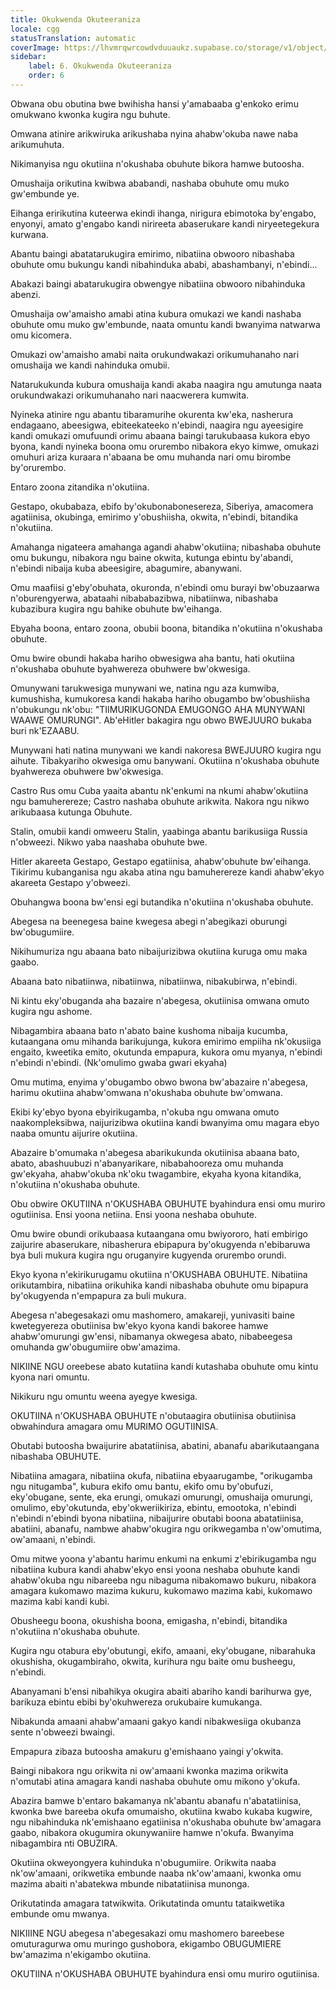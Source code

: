```yaml
---
title: Okukwenda Okuteeraniza
locale: cgg
statusTranslation: automatic
coverImage: https://lhvmrqwrcowdvduuaukz.supabase.co/storage/v1/object/public/strapi-uploads/small_cover-educacion-fundamental.webp-2d51a7828a2b1309555be27f7e2a61a0.webp
sidebar:
    label: 6. Okukwenda Okuteeraniza
    order: 6
---
```

Obwana obu obutina bwe bwihisha hansi y'amabaaba g'enkoko erimu omukwano kwonka kugira ngu buhute.

Omwana atinire arikwiruka arikushaba nyina ahabw'okuba nawe naba arikumuhuta.

Nikimanyisa ngu okutiina n'okushaba obuhute bikora hamwe butoosha.

Omushaija orikutina kwibwa ababandi, nashaba obuhute omu muko gw'embunde ye.

Eihanga eririkutina kuteerwa ekindi ihanga, nirigura ebimotoka by'engabo, enyonyi, amato g'engabo kandi nirireeta abaserukare kandi niryeetegekura kurwana.

Abantu baingi abatatarukugira emirimo, nibatiina obwooro nibashaba obuhute omu bukungu kandi nibahinduka ababi, abashambanyi, n'ebindi...

Abakazi baingi abatarukugira obwengye nibatiina obwooro nibahinduka abenzi.

Omushaija ow'amaisho amabi atina kubura omukazi we kandi nashaba obuhute omu muko gw'embunde, naata omuntu kandi bwanyima natwarwa omu kicomera.

Omukazi ow'amaisho amabi naita orukundwakazi orikumuhanaho nari omushaija we kandi nahinduka omubii.

Natarukukunda kubura omushaija kandi akaba naagira ngu amutunga naata orukundwakazi orikumuhanaho nari naacwerera kumwita.

Nyineka atinire ngu abantu tibaramurihe okurenta kw'eka, nasherura endagaano, abeesigwa, ebiteekateeko n'ebindi, naagira ngu ayeesigire kandi omukazi omufuundi orimu abaana baingi tarukubaasa kukora ebyo byona, kandi nyineka boona omu orurembo nibakora ekyo kimwe, omukazi omuhuri ariza kuraara n'abaana be omu muhanda nari omu birombe by'orurembo.

Entaro zoona zitandika n'okutiina.

Gestapo, okubabaza, ebifo by'okubonabonesereza, Siberiya, amacomera agatiinisa, okubinga, emirimo y'obushiisha, okwita, n'ebindi, bitandika n'okutiina.

Amahanga nigateera amahanga agandi ahabw'okutiina; nibashaba obuhute omu bukungu, nibakora ngu baine okwita, kutunga ebintu by'abandi, n'ebindi nibaija kuba abeesigire, abagumire, abanywani.

Omu maafiisi g'eby'obuhata, okuronda, n'ebindi omu burayi bw'obuzaarwa n'oburengyerwa, abataahi nibababazibwa, nibatiinwa, nibashaba kubazibura kugira ngu bahike obuhute bw'eihanga.

Ebyaha boona, entaro zoona, obubii boona, bitandika n'okutiina n'okushaba obuhute.

Omu bwire obundi hakaba hariho obwesigwa aha bantu, hati okutiina n'okushaba obuhute byahwereza obuhwere bw'okwesiga.

Omunywani tarukwesiga munywani we, natina ngu aza kumwiba, kumushisha, kumukoresa kandi hakaba hariho obugambo bw'obushiisha n'obukungu nk'obu: "TIIMURIKUGONDA EMUGONGO AHA MUNYWANI WAAWE OMURUNGI". Ab'eHitler bakagira ngu obwo BWEJUURO bukaba buri nk'EZAABU.

Munywani hati natina munywani we kandi nakoresa BWEJUURO kugira ngu aihute. Tibakyariho okwesiga omu banywani. Okutiina n'okushaba obuhute byahwereza obuhwere bw'okwesiga.

Castro Rus omu Cuba yaaita abantu nk'enkumi na nkumi ahabw'okutiina ngu bamuherereze; Castro nashaba obuhute arikwita. Nakora ngu nikwo arikubaasa kutunga Obuhute.

Stalin, omubii kandi omweeru Stalin, yaabinga abantu barikusiiga Russia n'obweezi. Nikwo yaba naashaba obuhute bwe.

Hitler akareeta Gestapo, Gestapo egatiinisa, ahabw'obuhute bw'eihanga. Tikirimu kubanganisa ngu akaba atina ngu bamuherereze kandi ahabw'ekyo akareeta Gestapo y'obweezi.

Obuhangwa boona bw'ensi egi butandika n'okutiina n'okushaba obuhute.

Abegesa na beenegesa baine kwegesa abegi n'abegikazi oburungi bw'obugumiire.

Nikihumuriza ngu abaana bato nibaijurizibwa okutiina kuruga omu maka gaabo.

Abaana bato nibatiinwa, nibatiinwa, nibatiinwa, nibakubirwa, n'ebindi.

Ni kintu eky'obuganda aha bazaire n'abegesa, okutiinisa omwana omuto kugira ngu ashome.

Nibagambira abaana bato n'abato baine kushoma nibaija kucumba, kutaangana omu mihanda barikujunga, kukora emirimo empiiha nk'okusiiga engaito, kweetika emito, okutunda empapura, kukora omu myanya, n'ebindi n'ebindi n'ebindi. (Nk'omulimo gwaba gwari ekyaha)

Omu mutima, enyima y'obugambo obwo bwona bw'abazaire n'abegesa, harimu okutiina ahabw'omwana n'okushaba obuhute bw'omwana.

Ekibi ky'ebyo byona ebyirikugamba, n'okuba ngu omwana omuto naakompleksibwa, naijurizibwa okutiina kandi bwanyima omu magara ebyo naaba omuntu aijurire okutiina.

Abazaire b'omumaka n'abegesa abarikukunda okutiinisa abaana bato, abato, abashuubuzi n'abanyarikare, nibabahooreza omu muhanda gw'ekyaha, ahabw'okuba nk'oku twagambire, ekyaha kyona kitandika, n'okutiina n'okushaba obuhute.

Obu obwire OKUTIINA n'OKUSHABA OBUHUTE byahindura ensi omu muriro ogutiinisa. Ensi yoona netiina. Ensi yoona neshaba obuhute.

Omu bwire obundi orikubaasa kutaangana omu bwiyororo, hati embirigo zaijurire abaserukare, nibasherura ebipapura by'okugyenda n'ebibaruwa bya buli mukura kugira ngu oruganyire kugyenda orurembo orundi.

Ekyo kyona n'ekirikurugamu okutiina n'OKUSHABA OBUHUTE. Nibatiina orikutambira, nibatiina orikuhika kandi nibashaba obuhute omu bipapura by'okugyenda n'empapura za buli mukura.

Abegesa n'abegesakazi omu mashomero, amakareji, yunivasiti baine kwetegyereza obutiinisa bw'ekyo kyona kandi bakoree hamwe ahabw'omurungi gw'ensi, nibamanya okwegesa abato, nibabeegesa omuhanda gw'obugumiire obw'amazima.

NIKIINE NGU oreebese abato kutatiina kandi kutashaba obuhute omu kintu kyona nari omuntu.

Nikikuru ngu omuntu weena ayegye kwesiga.

OKUTIINA n'OKUSHABA OBUHUTE n'obutaagira obutiinisa obutiinisa obwahindura amagara omu MURIMO OGUTIINISA.

Obutabi butoosha bwaijurire abatatiinisa, abatini, abanafu abarikutaangana nibashaba OBUHUTE.

Nibatiina amagara, nibatiina okufa, nibatiina ebyaarugambe, "orikugamba ngu nitugamba", kubura ekifo omu bantu, ekifo omu by'obufuzi, eky'obugane, sente, eka erungi, omukazi omurungi, omushaija omurungi, omulimo, eby'okutunda, eby'okweriikiriza, ebintu, emootoka, n'ebindi n'ebindi n'ebindi byona nibatiina, nibaijurire obutabi boona abatatiinisa, abatiini, abanafu, nambwe ahabw'okugira ngu orikwegamba n'ow'omutima, ow'amaani, n'ebindi.

Omu mitwe yoona y'abantu harimu enkumi na enkumi z'ebirikugamba ngu nibatiina kubura kandi ahabw'ekyo ensi yoona neshaba obuhute kandi ahabw'okuba ngu nibareeba ngu nibaguma nibakomawo bukuru, nibakora amagara kukomawo mazima kukuru, kukomawo mazima kabi, kukomawo mazima kabi kandi kubi.

Obusheegu boona, okushisha boona, emigasha, n'ebindi, bitandika n'okutiina n'okushaba obuhute.

Kugira ngu otabura eby'obutungi, ekifo, amaani, eky'obugane, nibarahuka okushisha, okugambiraho, okwita, kurihura ngu baite omu busheegu, n'ebindi.

Abanyamani b'ensi nibahikya okugira abaiti abariho kandi barihurwa gye, barikuza ebintu ebibi by'okuhwereza orukubaire kumukanga.

Nibakunda amaani ahabw'amaani gakyo kandi nibakwesiiga okubanza sente n'obweezi bwaingi.

Empapura zibaza butoosha amakuru g'emishaano yaingi y'okwita.

Baingi nibakora ngu orikwita ni ow'amaani kwonka mazima orikwita n'omutabi atina amagara kandi nashaba obuhute omu mikono y'okufa.

Abazira bamwe b'entaro bakamanya nk'abantu abanafu n'abatatiinisa, kwonka bwe bareeba okufa omumaisho, okutiina kwabo kukaba kugwire, ngu nibahinduka nk'emishaano egatiinisa n'okushaba obuhute bw'amagara gaabo, nibakora okugumira okunywaniire hamwe n'okufa. Bwanyima nibagambira nti OBUZIRA.

Okutiina okweyongyera kuhinduka n'obugumiire. Orikwita naaba nk'ow'amaani, orikwetika embunde naaba nk'ow'amaani, kwonka omu mazima abaiti n'abatekwa mbunde nibatatiinisa munonga.

Orikutatinda amagara tatwikwita. Orikutatinda omuntu tataikwetika embunde omu mwanya.

NIKIIINE NGU abegesa n'abegesakazi omu mashomero bareebese omuturagurwa omu muringo gushobora, ekigambo OBUGUMIERE bw'amazima n'ekigambo okutiina.

OKUTIINA n'OKUSHABA OBUHUTE byahindura ensi omu muriro ogutiinisa.

